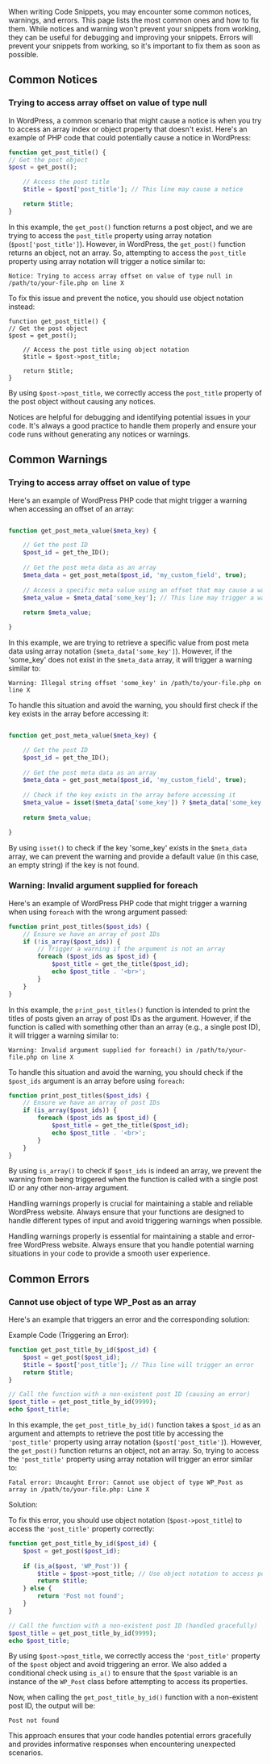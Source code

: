When writing Code Snippets, you may encounter some common notices, warnings, and errors. This page lists the most common ones and how to fix them.
While notices and warning won't prevent your snippets from working, they can be useful for debugging and improving your snippets.
Errors will prevent your snippets from working, so it's important to fix them as soon as possible.

## Common Notices

### Trying to access array offset on value of type null
In WordPress, a common scenario that might cause a notice is when you try to access an array index or object property that doesn't exist. Here's an example of PHP code that could potentially cause a notice in WordPress:

```php
function get_post_title() {
// Get the post object
$post = get_post();

    // Access the post title
    $title = $post['post_title']; // This line may cause a notice

    return $title;
}
```

In this example, the `get_post()` function returns a post object, and we are trying to access the `post_title` property using array notation (`$post['post_title']`). However, in WordPress, the `get_post()` function returns an object, not an array. So, attempting to access the `post_title` property using array notation will trigger a notice similar to:

```
Notice: Trying to access array offset on value of type null in /path/to/your-file.php on line X
```
To fix this issue and prevent the notice, you should use object notation instead:

```
function get_post_title() {
// Get the post object
$post = get_post();

    // Access the post title using object notation
    $title = $post->post_title;

    return $title;
}
```

By using `$post->post_title`, we correctly access the `post_title` property of the post object without causing any notices.

Notices are helpful for debugging and identifying potential issues in your code. It's always a good practice to handle them properly and ensure your code runs without generating any notices or warnings.

## Common Warnings

### Trying to access array offset on value of type
Here's an example of WordPress PHP code that might trigger a warning when accessing an offset of an array:

```php

function get_post_meta_value($meta_key) {

    // Get the post ID
    $post_id = get_the_ID();
    
    // Get the post meta data as an array
    $meta_data = get_post_meta($post_id, 'my_custom_field', true);
    
    // Access a specific meta value using an offset that may cause a warning
    $meta_value = $meta_data['some_key']; // This line may trigger a warning
    
    return $meta_value;

}

```

In this example, we are trying to retrieve a specific value from post meta data using array notation (`$meta_data['some_key']`). However, if the 'some_key' does not exist in the `$meta_data` array, it will trigger a warning similar to:

```
Warning: Illegal string offset 'some_key' in /path/to/your-file.php on line X
```

To handle this situation and avoid the warning, you should first check if the key exists in the array before accessing it:

```php

function get_post_meta_value($meta_key) {

    // Get the post ID
    $post_id = get_the_ID();
    
    // Get the post meta data as an array
    $meta_data = get_post_meta($post_id, 'my_custom_field', true);
    
    // Check if the key exists in the array before accessing it
    $meta_value = isset($meta_data['some_key']) ? $meta_data['some_key'] : '';
    
    return $meta_value;

}

```

By using `isset()` to check if the key 'some_key' exists in the `$meta_data` array, we can prevent the warning and provide a default value (in this case, an empty string) if the key is not found.

### Warning: Invalid argument supplied for foreach
Here's an example of WordPress PHP code that might trigger a warning when using `foreach` with the wrong argument passed:

```php
function print_post_titles($post_ids) {
    // Ensure we have an array of post IDs
    if (!is_array($post_ids)) {
        // Trigger a warning if the argument is not an array
        foreach ($post_ids as $post_id) {
            $post_title = get_the_title($post_id);
            echo $post_title . '<br>';
        }
    }
}
```

In this example, the `print_post_titles()` function is intended to print the titles of posts given an array of post IDs as the argument. However, if the function is called with something other than an array (e.g., a single post ID), it will trigger a warning similar to:

```
Warning: Invalid argument supplied for foreach() in /path/to/your-file.php on line X
```

To handle this situation and avoid the warning, you should check if the `$post_ids` argument is an array before using `foreach`:

```php
function print_post_titles($post_ids) {
    // Ensure we have an array of post IDs
    if (is_array($post_ids)) {
        foreach ($post_ids as $post_id) {
            $post_title = get_the_title($post_id);
            echo $post_title . '<br>';
        }
    }
}
```

By using `is_array()` to check if `$post_ids` is indeed an array, we prevent the warning from being triggered when the function is called with a single post ID or any other non-array argument.

Handling warnings properly is crucial for maintaining a stable and reliable WordPress website. Always ensure that your functions are designed to handle different types of input and avoid triggering warnings when possible.


Handling warnings properly is essential for maintaining a stable and error-free WordPress website. Always ensure that you handle potential warning situations in your code to provide a smooth user experience.

## Common Errors

### Cannot use object of type WP_Post as an array
Here's an example that triggers an error and the corresponding solution:

Example Code (Triggering an Error):

```php
function get_post_title_by_id($post_id) {
    $post = get_post($post_id);
    $title = $post['post_title']; // This line will trigger an error
    return $title;
}

// Call the function with a non-existent post ID (causing an error)
$post_title = get_post_title_by_id(9999);
echo $post_title;
```

In this example, the `get_post_title_by_id()` function takes a `$post_id` as an argument and attempts to retrieve the post title by accessing the `'post_title'` property using array notation (`$post['post_title']`). However, the `get_post()` function returns an object, not an array. So, trying to access the `'post_title'` property using array notation will trigger an error similar to:

```
Fatal error: Uncaught Error: Cannot use object of type WP_Post as array in /path/to/your-file.php: Line X
```

Solution:

To fix this error, you should use object notation (`$post->post_title`) to access the `'post_title'` property correctly:

```php
function get_post_title_by_id($post_id) {
    $post = get_post($post_id);
    
    if (is_a($post, 'WP_Post')) {
        $title = $post->post_title; // Use object notation to access post_title
        return $title;
    } else {
        return 'Post not found';
    }
}

// Call the function with a non-existent post ID (handled gracefully)
$post_title = get_post_title_by_id(9999);
echo $post_title;
```

By using `$post->post_title`, we correctly access the `'post_title'` property of the `$post` object and avoid triggering an error. We also added a conditional check using `is_a()` to ensure that the `$post` variable is an instance of the `WP_Post` class before attempting to access its properties.

Now, when calling the `get_post_title_by_id()` function with a non-existent post ID, the output will be:

```
Post not found
```

This approach ensures that your code handles potential errors gracefully and provides informative responses when encountering unexpected scenarios.